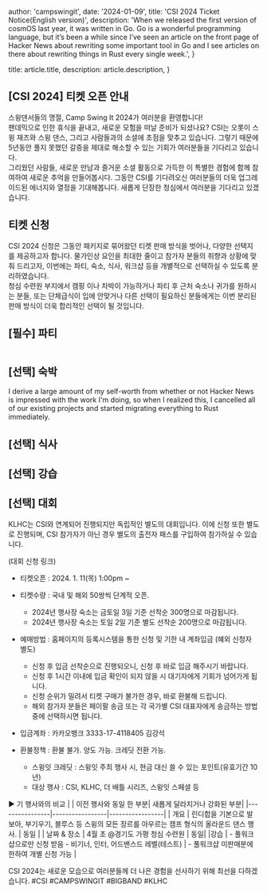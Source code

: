 
  author: 'campswingit',
  date: '2024-01-09',
  title: 'CSI 2024 Ticket Notice(English version)',
  description:
    'When we released the first version of cosmOS last year, it was written in Go. Go is a wonderful programming language, but it’s been a while since I’ve seen an article on the front page of Hacker News about rewriting some important tool in Go and I see articles on there about rewriting things in Rust every single week.',
}

  title: article.title,
  description: article.description,
}


## [CSI 2024] 티켓 오픈 안내

스윙댄서들의 명절, Camp Swing It 2024가 여러분을 환영합니다!  
팬데믹으로 인한 휴식을 끝내고, 새로운 모험을 떠날 준비가 되셨나요? CSI는 오롯이 스윙 재즈와 스윙 댄스, 그리고 사람들과의 소셜에 초점을 맞추고 있습니다. 그렇기 때문에 5년동안 풀지 못했던 갈증을 제대로 해소할 수 있는 기회가 여러분들을 기다리고 있습니다.  
그리웠던 사람들, 새로운 만남과 즐거운 소셜 활동으로 가득한 이 특별한 경험에 함께 참여하여 새로운 추억을 만들어봅시다. 그동안 CSI를 기다려오신 여러분들의 더욱 업그레이드된 에너지와 열정을 기대해봅니다. 새롭게 단장한 청심에서 여러분을 기다리고 있겠습니다.

## 티켓 신청
CSI 2024 신청은 그동안 패키지로 묶어왔던 티켓 판매 방식을 벗어나, 다양한 선택지를 제공하고자 합니다. 물가인상 요인을 최대한 줄이고 참가자 분들의 취향과 상황에 맞춰 드리고자, 이번에는 파티, 숙소, 식사, 워크샵 등을 개별적으로 선택하실 수 있도록 분리하였습니다.  
청심 수련원 부지에서 캠핑 이나 차박이 가능하거나 파티 후 근처 숙소나 귀가를 원하시는 분들, 또는 단체급식이 입에 안맞거나 다른 선택이 필요하신 분들에게는 이번 분리된 판매 방식이 더욱 합리적인 선택이 될 것입니다.


## [필수] 파티

<Image src={party} alt="" />

## [선택] 숙박

I derive a large amount of my self-worth from whether or not Hacker News is impressed with the work I'm doing, so when I realized this, I cancelled all of our existing projects and started migrating everything to Rust immediately.

## [선택] 식사 

## [선택] 강습

## [선택] 대회

KLHC는 CSI와 연계되어 진행되지만 독립적인 별도의 대회입니다.
이에 신청 또한 별도로 진행되며, CSI 참가자가 아닌 경우 별도의 출전자 패스를 구입하여 참가하실 수 있습니다.

 (대회 신청 링크)

* 티켓오픈 : 2024. 1. 11(목) 1:00pm ~
* 티켓수량 : 국내 및 해외 50쌍씩 단계적 오픈.
  * 2024년 행사장 숙소는 금토일 3일 기준 선착순 300명으로 마감됩니다.
  * 2024년 행사장 숙소는 토일 2일 기준 별도 선착순 200명으로 마감됩니다.
* 예매방법 : 홈페이지의 등록시스템을 통한 신청 및 기한 내 계좌입금 (햬외 신청자 별도)
  * 신청 후 입금 선착순으로 진행되오니, 신청 후 바로 입금 해주시기 바랍니다.
  * 신청 후 1시간 이내에 입금 확인이 되지 않을 시 대기자에게 기회가 넘어가게 됩니다.
  * 신청 순위가 밀려서 티켓 구매가 불가한 경우, 바로 환불해 드립니다.
  * 해외 참가자 분들은 페이팔 송금 또는 각 국가별 CSI 대표자에게 송금하는 방법 중에 선택하시면 됩니다.
* 입금계좌 : 카카오뱅크 3333-17-4118405  김강석 
 
* 환불정책 : 환불 불가. 양도 가능. 크레딧 전환 가능.
  * 스윙잇 크레딧 : 스윙잇 주최 행사 시, 현금 대신 쓸 수 있는 포인트(유효기간 10년)
  * 대상 행사 : CSI, KLHC, 더 배틀 시리즈, 스윙잇 스페셜 등
 
▶ 기 행사와의 비교
| | 이전 행사와 동일 한 부분| 새롭게 달라지거나 강화된 부분|
|----------------|-----------------|-----------------|
| 개요 | 린디합을 기본으로 발보아, 부기우기, 블루스 등 스윙의 모든 장르를 아우르는 캠프 형식의 올라운드 댄스 행사. |  동일 |
| 날짜 & 장소 | 4월 초 @경기도 가평 청심 수련원 | 동일|
|강습 | - 풀워크샵으로만 신청 받음 - 비기너, 인터, 어드밴스드 레벨(테스트) |  - 풀워크샵 미판매분에 한하여 개별 신청 가능 |


CSI 2024는 새로운 모습으로 여러분들께 더 나은 경험을 선사하기 위해 최선을 다하겠습니다.
#CSI #CAMPSWINGIT #BIGBAND #KLHC

